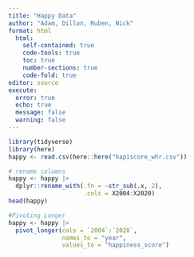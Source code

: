 ```yaml
---
title: "Happy Data"
author: "Adam, Dillon, Ruben, Nick"
format: html
  html:
    self-contained: true
    code-tools: true
    toc: true
    number-sections: true
    code-fold: true
editor: source
execute:
  error: true
  echo: true
  message: false
  warning: false
---
```


```r
library(tidyverse)
library(here)
happy <- read.csv(here::here("hapiscore_whr.csv"))
```

```r
# rename columns
happy <- happy |>
  dplyr::rename_with(.fn = ~str_sub(.x, 2),
                     .cols = X2004:X2020)
head(happy)
```


```r
#Pivoting Longer
happy <- happy |> 
  pivot_longer(cols = `2004`:`2020`,
               names_to = "year",
               values_to = "happiness_score")
```
